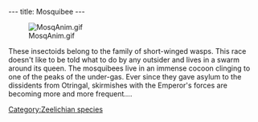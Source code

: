 ---
title: Mosquibee
---

[[Image:MosqAnim.gif|right]]

{{Quote|
Quote=Mosquibee representative. The race of the Mosquibees lives in the under-gas. Their village is a magnificent cocoon anchored on the rocky tor which supports the island CX.|
Character=A plaque at Dark Monk's temple}}

These insectoids belong to the family of short-winged wasps. This race doesn't like to be told what to do by any outsider and lives in a swarm around its queen. The mosquibees live in an immense cocoon clinging to one of the peaks of the under-gas. Ever since they gave asylum to the dissidents from Otringal, skirmishes with the Emperor's forces are becoming more and more frequent....

{{Stub}}

[[Category:Zeelichian species]]